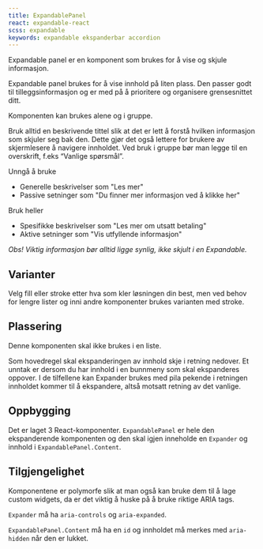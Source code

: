 ```yaml
---
title: ExpandablePanel
react: expandable-react
scss: expandable
keywords: expandable ekspanderbar accordion
---
```



<Ingress>
    Expandable panel er en komponent som brukes for å vise og skjule
    informasjon.
</Ingress>

<ComponentExample
    title="ExpandablePanel"
    component={ExpandableExample}
    knobs={knobs}
    codeExample={code}
/>

Expandable panel brukes for å vise innhold på liten plass. Den passer godt til
tilleggsinformasjon og er med på å prioritere og organisere grensesnittet ditt.

Komponenten kan brukes alene og i gruppe.

Bruk alltid en beskrivende tittel slik at det er lett å forstå hvilken informasjon
som skjuler seg bak den. Dette gjør det også lettere for brukere av skjermlesere å
navigere innholdet. Ved bruk i gruppe bør man legge til en overskrift, f.eks “Vanlige spørsmål”.

Unngå å bruke

-   Generelle beskrivelser som "Les mer"
-   Passive setninger som "Du finner mer informasjon ved å klikke her"

Bruk heller

-   Spesifikke beskrivelser som "Les mer om utsatt betaling"
-   Aktive setninger som "Vis utfyllende informasjon"

_Obs! Viktig informasjon bør alltid ligge synlig, ikke skjult i en Expandable._

## Varianter

Velg fill eller stroke etter hva som kler løsningen din best, men ved behov for lengre
lister og inni andre komponenter brukes varianten med stroke.

## Plassering

Denne komponenten skal ikke brukes i en liste.

Som hovedregel skal ekspanderingen av innhold skje i retning nedover. Et unntak er
dersom du har innhold i en bunnmeny som skal ekspanderes oppover. I de tilfellene kan
Expander brukes med pila pekende i retningen innholdet kommer til å ekspandere,
altså motsatt retning av det vanlige.

## Oppbygging

Det er laget 3 React-komponenter. `ExpandablePanel` er hele den ekspanderende komponenten og
den skal igjen inneholde en `Expander` og innhold i `ExpandablePanel.Content`.

## Tilgjengelighet

Komponentene er polymorfe slik at man også kan bruke dem til å lage custom widgets,
da er det viktig å huske på å bruke riktige ARIA tags.

`Expander` må ha `aria-controls` og `aria-expanded`.

`ExpandablePanel.Content` må ha en `id` og innholdet må merkes med `aria-hidden` når
den er lukket.
